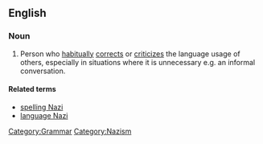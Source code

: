 ==English==

===Noun===
{{en-noun|sg=[[grammar]] [[Nazi]]}}

# {{slang|idiomatic}} Person who [[habitually]] [[correct]]s or [[criticize]]s the language usage of others, especially in situations where it is unnecessary e.g. an informal conversation.

====Related terms====
* [[spelling Nazi]]
* [[language Nazi]]

[[Category:Grammar]]
[[Category:Nazism]]